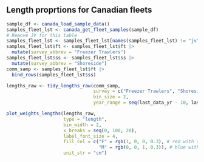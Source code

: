 ## Length proprtions for Canadian fleets

```r

sample_df <- canada_load_sample_data()
samples_fleet_lst <- canada_get_fleet_samples(sample_df)
# Remove JV for this table
samples_fleet_lst <- samples_fleet_lst[names(samples_fleet_lst) != "jv"]
samples_fleet_lst$ft <- samples_fleet_lst$ft |> 
  mutate(survey_abbrev = "Freezer Trawlers")
samples_fleet_lst$ss <- samples_fleet_lst$ss |> 
  mutate(survey_abbrev = "Shoreside")
comm_samp <- samples_fleet_lst$ft |> 
  bind_rows(samples_fleet_lst$ss)

lengths_raw <- tidy_lengths_raw(comm_samp,
                                survey = c("Freezer Trawlers", "Shoreside"),
                                bin_size = 2,
                                year_range = seq(last_data_yr - 10, last_data_yr))

plot_weights_lengths(lengths_raw,
                     type = "length",
                     bin_width = 2,
                     x_breaks = seq(0, 100, 20),
                     label_font_size = 4,
                     fill_col = c("F" = rgb(1, 0, 0, 0.3), # red with transparency
                                  "M" = rgb(0, 0, 1, 0.3)), # blue with transparency
                     unit_str = "cm")
```